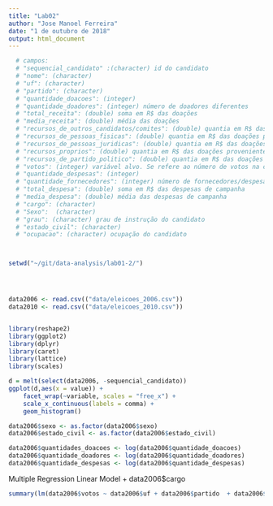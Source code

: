 ```yaml
---
title: "Lab02"
author: "Jose Manoel Ferreira"
date: "1 de outubro de 2018"
output: html_document
---
```


``` r

  # campos:
  # "sequencial_candidato" :(character) id do candidato
  # "nome": (character)
  # "uf": (character)
  # "partido": (character)
  # "quantidade_doacoes": (integer)
  # "quantidade_doadores": (integer) número de doadores diferentes
  # "total_receita": (double) soma em R$ das doações
  # "media_receita": (double) média das doações
  # "recursos_de_outros_candidatos/comites": (double) quantia em R$ das doações provenientes de outros candidatos ou comite partidário
  # "recursos_de_pessoas_fisicas": (double) quantia em R$ das doações provenientes de outros CPFs
  # "recursos_de_pessoas_juridicas": (double) quantia em R$ das doações provenientes de outros CNPJ
  # "recursos_proprios": (double) quantia em R$ das doações provenientes do próprio candidato
  # "recursos_de_partido_politico": (double) quantia em R$ das doações provenientes do partido político do candidato
  # "votos": (integer) variável alvo. Se refere ao número de votos na campanha de 2006 e 2010
  # "quantidade_despesas": (integer)
  # "quantidade_fornecedores": (integer) número de fornecedores/despesas diferentes
  # "total_despesa": (double) soma em R$ das despesas de campanha
  # "media_despesa": (double) média das despesas de campanha
  # "cargo": (character)
  # "Sexo":  (character)
  # "grau": (character) grau de instrução do candidato
  # "estado_civil": (character)
  # "ocupacao": (character) ocupação do candidato



setwd("~/git/data-analysis/lab01-2/")




data2006 <- read.csv(("data/eleicoes_2006.csv"))
data2010 <- read.csv(("data/eleicoes_2010.csv"))


library(reshape2)
library(ggplot2)
library(dplyr)
library(caret)
library(lattice)
library(scales)
```


```r
d = melt(select(data2006, -sequencial_candidato))
ggplot(d,aes(x = value)) + 
    facet_wrap(~variable, scales = "free_x") + 
    scale_x_continuous(labels = comma) +
    geom_histogram()
```


```r
data2006$sexo <- as.factor(data2006$sexo)
data2006$estado_civil <- as.factor(data2006$estado_civil)
```




```r
data2006$quantidades_doacoes <- log(data2006$quantidade_doacoes)
data2006$quantidade_doadores <- log(data2006$quantidade_doadores)
data2006$quantidade_despesas <- log(data2006$quantidade_despesas)

```

Multiple Regression Linear Model
    + data2006$cargo 

```r

summary(lm(data2006$votos ~ data2006$uf + data2006$partido  + data2006$quantidade_doacoes + data2006$quantidade_doadores + data2006$total_receita + data2006$media_receita + data2006$recursos_de_outros_candidatos.comites + data2006$recursos_de_pessoas_fisicas + data2006$recursos_de_pessoas_juridicas + data2006$recursos_proprios + data2006$recursos_de_partido_politico + data2006$quantidade_despesas + data2006$quantidade_fornecedores + data2006$total_despesa + data2006$media_despesa + data2006$sexo + data2006$grau + data2006$estado_civil + data2006$ocupacao))
```